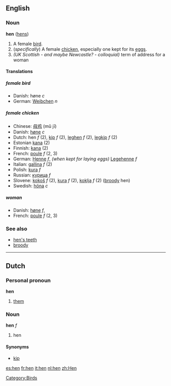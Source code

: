 ==English==
===Noun===
'''hen''' ([[hens]])

#A female [[bird]].
#(''specifically'') A female [[chicken]], especially one kept for its [[egg]]s.
#''(UK Scottish - and maybe Newcastle? - colloquial)'' term of address for a woman

====Translations====
=====female bird=====
*Danish: høne ''c''
*German: [[Weibchen]] ''n''
=====female chicken=====
*Chinese: [[母鸡]] (mǔ jī)
*Danish: [[høne]] ''c''
*Dutch: hen ''f'' (2), [[kip]] ''f'' (2), [[leghen]] ''f'' (2), [[legkip]] ''f'' (2)
*Estonian [[kana]] (2)
*Finnish: [[kana]] (2)
*French: [[poule]] ''f'' (2, 3)
*German: [[Henne]] ''f'', ''(when kept for laying eggs)'' [[Legehenne]] ''f''
*Italian: [[gallina]] ''f'' (2)
*Polish: [[kura]] ''f''
*Russian: [[курица]] ''f''
*Slovene: [[kokoš]] ''f'' (2), [[kura]] ''f'' (2), [[koklja]] ''f'' (2) ([[broody]] hen)
*Swedish: [[höna]] ''c''

=====woman=====
*Danish: [[høne]] ''f'',
*French: [[poule]] ''f'' (2, 3)

===See also===
*[[hen's teeth]]
*[[broody]]

[[Category:Birds]]
----

==Dutch==
===Personal pronoun===
'''hen'''

# [[them]]

===Noun===
'''hen''' ''f''

# hen

====Synonyms====
*[[kip]]

[[es:hen]]
[[fr:hen]]
[[it:hen]]
[[nl:hen]]
[[zh:Hen]]